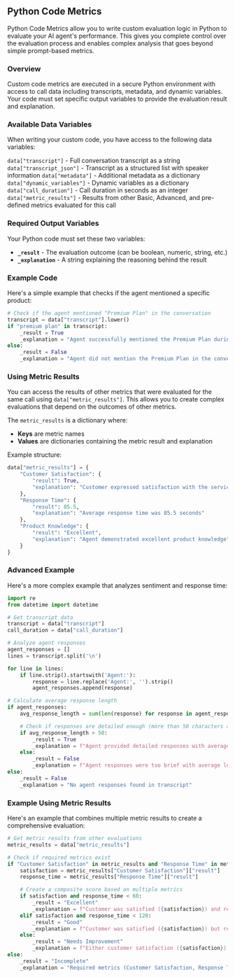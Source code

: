 ## Python Code Metrics

Python Code Metrics allow you to write custom evaluation logic in Python to evaluate your AI agent's performance. This gives you complete control over the evaluation process and enables complex analysis that goes beyond simple prompt-based metrics.

### Overview

Custom code metrics are executed in a secure Python environment with access to call data including transcripts, metadata, and dynamic variables. Your code must set specific output variables to provide the evaluation result and explanation.

### Available Data Variables

When writing your custom code, you have access to the following data variables:

<AccordionGroup>
  <Accordion title="transcript" href="#transcript">
    <code>data["transcript"]</code> - Full conversation transcript as a string
  </Accordion>
  <Accordion title="transcript_json" href="#transcript-json">
    <code>data["transcript_json"]</code> - Transcript as a structured list with
    speaker information
  </Accordion>
  <Accordion title="metadata" href="#metadata">
    <code>data["metadata"]</code> - Additional metadata as a dictionary
  </Accordion>
  <Accordion title="dynamic_variables" href="#dynamic-variables">
    <code>data["dynamic_variables"]</code> - Dynamic variables as a dictionary
  </Accordion>
  <Accordion title="call_duration" href="#call-duration">
    <code>data["call_duration"]</code> - Call duration in seconds as an integer
  </Accordion>
  <Accordion title="metric_results" href="#metric-results">
    <code>data["metric_results"]</code> - Results from other Basic, Advanced,
    and pre-defined metrics evaluated for this call
  </Accordion>
</AccordionGroup>

### Required Output Variables

Your Python code must set these two variables:

- **`_result`** - The evaluation outcome (can be boolean, numeric, string, etc.)
- **`_explanation`** - A string explaining the reasoning behind the result

### Example Code

Here's a simple example that checks if the agent mentioned a specific product:

```python
# Check if the agent mentioned "Premium Plan" in the conversation
transcript = data["transcript"].lower()
if "premium plan" in transcript:
    _result = True
    _explanation = "Agent successfully mentioned the Premium Plan during the conversation"
else:
    _result = False
    _explanation = "Agent did not mention the Premium Plan in the conversation"
```

### Using Metric Results

You can access the results of other metrics that were evaluated for the same call using `data["metric_results"]`. This allows you to create complex evaluations that depend on the outcomes of other metrics.

The `metric_results` is a dictionary where:

- **Keys** are metric names
- **Values** are dictionaries containing the metric result and explanation

Example structure:

```python
data["metric_results"] = {
    "Customer Satisfaction": {
        "result": True,
        "explanation": "Customer expressed satisfaction with the service"
    },
    "Response Time": {
        "result": 85.5,
        "explanation": "Average response time was 85.5 seconds"
    },
    "Product Knowledge": {
        "result": "Excellent",
        "explanation": "Agent demonstrated excellent product knowledge"
    }
}
```

### Advanced Example

Here's a more complex example that analyzes sentiment and response time:

```python
import re
from datetime import datetime

# Get transcript data
transcript = data["transcript"]
call_duration = data["call_duration"]

# Analyze agent responses
agent_responses = []
lines = transcript.split('\n')

for line in lines:
    if line.strip().startswith('Agent:'):
        response = line.replace('Agent:', '').strip()
        agent_responses.append(response)

# Calculate average response length
if agent_responses:
    avg_response_length = sum(len(response) for response in agent_responses) / len(agent_responses)

    # Check if responses are detailed enough (more than 50 characters average)
    if avg_response_length > 50:
        _result = True
        _explanation = f"Agent provided detailed responses with average length of {avg_response_length:.1f} characters"
    else:
        _result = False
        _explanation = f"Agent responses were too brief with average length of {avg_response_length:.1f} characters"
else:
    _result = False
    _explanation = "No agent responses found in transcript"
```

### Example Using Metric Results

Here's an example that combines multiple metric results to create a comprehensive evaluation:

```python
# Get metric results from other evaluations
metric_results = data["metric_results"]

# Check if required metrics exist
if "Customer Satisfaction" in metric_results and "Response Time" in metric_results:
    satisfaction = metric_results["Customer Satisfaction"]["result"]
    response_time = metric_results["Response Time"]["result"]

    # Create a composite score based on multiple metrics
    if satisfaction and response_time < 60:
        _result = "Excellent"
        _explanation = f"Customer was satisfied ({satisfaction}) and response time was fast ({response_time}s)"
    elif satisfaction and response_time < 120:
        _result = "Good"
        _explanation = f"Customer was satisfied ({satisfaction}) but response time was moderate ({response_time}s)"
    else:
        _result = "Needs Improvement"
        _explanation = f"Either customer satisfaction ({satisfaction}) or response time ({response_time}s) needs improvement"
else:
    _result = "Incomplete"
    _explanation = "Required metrics (Customer Satisfaction, Response Time) not found in results"
```
